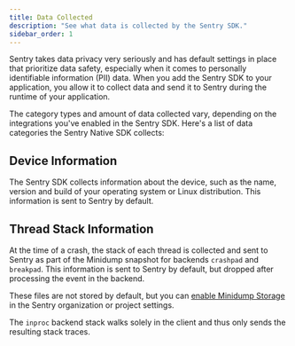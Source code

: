 ```yaml
---
title: Data Collected
description: "See what data is collected by the Sentry SDK."
sidebar_order: 1
---
```


Sentry takes data privacy very seriously and has default settings in place that prioritize data safety, especially when it comes to personally identifiable information (PII) data. When you add the Sentry SDK to your application, you allow it to collect data and send it to Sentry during the runtime of your application.

The category types and amount of data collected vary, depending on the integrations you've enabled in the Sentry SDK. Here's a list of data categories the Sentry Native SDK collects:

## Device Information

The Sentry SDK collects information about the device, such as the name, version and build of your operating system or Linux distribution. This information is sent to Sentry by default.

## Thread Stack Information
At the time of a crash, the stack of each thread is collected and sent to Sentry as part of the Minidump snapshot for backends `crashpad` and `breakpad`. This information is sent to Sentry by default, but dropped after processing the event in the backend.

These files are not stored by default, but you can [enable Minidump Storage](https://docs.sentry.io/platforms/native/guides/minidumps/enriching-events/attachments/#store-minidumps-as-attachments) in the Sentry organization or project settings.

The `inproc` backend stack walks solely in the client and thus only sends the resulting stack traces.

